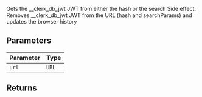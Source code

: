 Gets the __clerk_db_jwt JWT from either the hash or the search
Side effect:
Removes __clerk_db_jwt JWT from the URL (hash and searchParams) and updates the browser history

## Parameters

| Parameter | Type |
| ------ | ------ |
| `url` | `URL` |

## Returns
